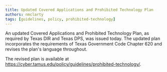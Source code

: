```yaml
---
title: Updated Covered Applications and Prohibited Technology Plan
authors: nmclarty
tags: [guidelines, policy, prohibited-technology]
---
```


An updated Covered Applications and Prohibited Technology Plan, as required by Texas DIR and Texas DPS, was issued today. The updated plan incorporates the requirements of Texas Government Code Chapter 620 and revises the plan's language throughout.

The revised plan is available at https://cyber.tamus.edu/policy/guidelines/prohibited-technology/.

